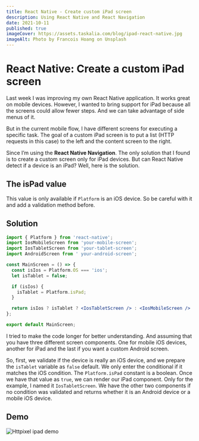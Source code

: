 ```yaml
---
title: React Native - Create custom iPad screen
description: Using React Native and React Navigation
date: 2021-10-11
published: true
imageCover: https://assets.taskalia.com/blog/ipad-react-native.jpg
imageAlt: Photo by Francois Hoang on Unsplash
---
```


# React Native: Create a custom iPad screen

Last week I was improving my own React Native application. It works great on mobile devices. However, I wanted to bring support for iPad because all the screens could allow fewer steps. And we can take advantage of side menus of it.

But in the current mobile flow, I have different screens for executing a specific task. The goal of a custom iPad screen is to put a list (HTTP requests in this case) to the left and the content screen to the right.

Since I’m using the **React Native Navigation**. The only solution that I found is to create a custom screen only for iPad devices. But can React Native detect if a device is an iPad? Well, here is the solution.

## The isPad value

This value is only available if `Platform` is an iOS device. So be careful with it and add a validation method before.

## Solution

```jsx
import { Platform } from 'react-native';
import IosMobileScreen from 'your-mobile-screen';
import IosTabletScreen from 'your-tablet-screen';
import AndroidScreen from ' your-android-screen';

const MainScreen = () => {
  const isIos = Platform.OS === 'ios';
  let isTablet = false;

  if (isIos) {
    isTablet = Platform.isPad;
  }

  return isIos ? isTablet ? <IosTabletScreen /> : <IosMobileScreen /> : <AndroidScreen />;
};

export default MainScreen;
```

I tried to make the code longer for better understanding. And assuming that you have three different screen components. One for mobile iOS devices, another for iPad and the last if you want a custom Android screen.

So, first, we validate if the device is really an iOS device, and we prepare the `isTablet` variable as `false` default. We only enter the conditional if it matches the iOS condition. The `Platform.isPad` constant is a boolean. Once we have that value as `true`, we can render our iPad component. Only for the example, I named it `IosTabletScreen`. We have the other two components if no condition was validated and returns whether it is an Android device or a mobile iOS device.

## Demo

![Httpixel ipad demo](https://assets.taskalia.com/blog/httpixel-ipad.png)
